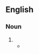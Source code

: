 ==English==

===Noun===
{{head|en|noun form}}

# {{plural of|microenvironment|lang=en}}
#* {{RQ:Schuster Hepaticae|volume=V|page=3-4|text=As with the Lejeuneaceae, this pattern of massive speciation appears to be correlated with the Cretaceous explosion of the angiosperms and the simultaneous creation of a host of new '''microenvironments''', differing in humidity, light intensity, texture, etc.}}